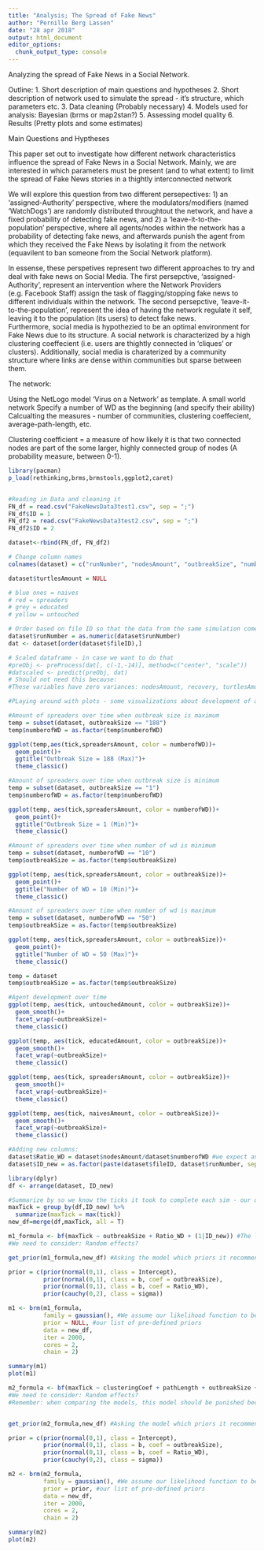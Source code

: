 ```yaml
---
title: "Analysis; The Spread of Fake News"
author: "Pernille Berg Lassen"
date: "28 apr 2018"
output: html_document
editor_options: 
  chunk_output_type: console
---
```


Analyzing the spread of Fake News in a Social Network.

Outline:
  1. Short description of main questions and hypotheses 
  2. Short description of network used to simulate the spread - it's structure, which parameters etc.
  3. Data cleaning (Probably necessary)
  4. Models used for analysis: Bayesian (brms or map2stan?)
  5. Assessing model quality
  6. Results (Pretty plots and some estimates)
  

Main Questions and Hyptheses 

This paper set out to investigate how different network characteristics influence the spread of Fake News in a Social Network. Mainly, we are interested in which parameters must be present (and to what extent) to limit the spread of Fake News stories in a thightly interconnected network

  We will explore this question from two different persepectives: 1) an 'assigned-Authority' perspective, where the modulators/modifiers (named 'WatchDogs') are randomly distributed throughtout the network, and have a fixed probability of detecting fake news, and 2) a 'leave-it-to-the-population' perspective, where all agents/nodes within the network has a probability of detecting fake news, and afterwards punish the agent from which they received the Fake News by isolating it from the network (equavilent to ban someone from the Social Network platform).
  
  In essense, these perspetives represent two different approaches to try and deal with fake news on Social Media. The first persepctive, 'assigned-Authority', represent an intervention where the Network Providers (e.g. Facebook Staff) assign the task of flagging/stopping fake news to different individuals within the network. The second persepctive, 'leave-it-to-the-population', represent the idea of having the network regulate it self, leaving it to the population (its users) to detect fake news.  
  Furthermore, social media is hypothezied to be an optimal environment for Fake News due to its structure. A social network is characterized by a high clustering coeffecient (i.e. users are thightly connected in 'cliques' or clusters). Additionally, social media is charaterized by a community structure where links are dense within communities but sparse between them.
  
  

The network:

Using the NetLogo model 'Virus on a Network' as template. 
A small world network
Specify a number of WD as the beginning (and specify their ability)
Calcualting the measures - number of communities, clustering coeffecient, average-path-length, etc. 
  

  Clustering coefficient = a measure of how likely it is that two connected nodes are part of the some larger, highly connected group of nodes (A probability measure, between 0-1).


```r
library(pacman)
p_load(rethinking,brms,brmstools,ggplot2,caret)


#Reading in Data and cleaning it
FN_df = read.csv("FakeNewsData3test1.csv", sep = ";")
FN_df$ID = 1
FN_df2 = read.csv("FakeNewsData3test2.csv", sep = ";")
FN_df2$ID = 2

dataset<-rbind(FN_df, FN_df2)

# Change column names
colnames(dataset) = c("runNumber", "nodesAmount", "outbreakSize", "numberofWD", "recovery", "tick", "turtlesAmount", "clusteringCoef", "pathLength", "naivesAmount", "spreadersAmount", "educatedAmount", "untouchedAmount", "fileID")

dataset$turtlesAmount = NULL

# blue ones = naives
# red = spreaders
# grey = educated
# yellow = untouched

# Order based on file ID so that the data from the same simulation comes together
dataset$runNumber = as.numeric(dataset$runNumber)
dat <- dataset[order(dataset$fileID),]

# Scaled dataframe - in case we want to do that
#preObj <- preProcess(dat[, c(-1,-14)], method=c("center", "scale"))
#datscaled <- predict(preObj, dat)
# Should not need this because:
#These variables have zero variances: nodesAmount, recovery, turtlesAmount

```

```r
#PLaying around with plots - some visualizations about development of agents over time

#Amount of spreaders over time when outbreak size is maximum
temp = subset(dataset, outbreakSize == "188")
temp$numberofWD = as.factor(temp$numberofWD)

ggplot(temp,aes(tick,spreadersAmount, color = numberofWD))+
  geom_point()+
  ggtitle("Outbreak Size = 188 (Max)")+
  theme_classic()

#Amount of spreaders over time when outbreak size is minimum
temp = subset(dataset, outbreakSize == "1")
temp$numberofWD = as.factor(temp$numberofWD)

ggplot(temp, aes(tick,spreadersAmount, color = numberofWD))+
  geom_point()+
  ggtitle("Outbreak Size = 1 (Min)")+
  theme_classic()

#Amount of spreaders over time when number of wd is minimum
temp = subset(dataset, numberofWD == "10")
temp$outbreakSize = as.factor(temp$outbreakSize)

ggplot(temp, aes(tick,spreadersAmount, color = outbreakSize))+
  geom_point()+
  ggtitle("Number of WD = 10 (Min)")+
  theme_classic()

#Amount of spreaders over time when number of wd is maximum
temp = subset(dataset, numberofWD == "50")
temp$outbreakSize = as.factor(temp$outbreakSize)

ggplot(temp, aes(tick,spreadersAmount, color = outbreakSize))+
  geom_point()+
  ggtitle("Number of WD = 50 (Max)")+
  theme_classic()

temp = dataset
temp$outbreakSize = as.factor(temp$outbreakSize)

#Agent development over time
ggplot(temp, aes(tick, untouchedAmount, color = outbreakSize))+
  geom_smooth()+
  facet_wrap(~outbreakSize)+
  theme_classic()

ggplot(temp, aes(tick, educatedAmount, color = outbreakSize))+
  geom_smooth()+
  facet_wrap(~outbreakSize)+
  theme_classic()

ggplot(temp, aes(tick, spreadersAmount, color = outbreakSize))+
  geom_smooth()+
  facet_wrap(~outbreakSize)+
  theme_classic()

ggplot(temp, aes(tick, naivesAmount, color = outbreakSize))+
  geom_smooth()+
  facet_wrap(~outbreakSize)+
  theme_classic()
```


```r
#Adding new columns:
dataset$Ratio_WD = dataset$nodesAmount/dataset$numberofWD #we expect an interaction between number of nodes and number of WD - using ratio in models instead 
dataset$ID_new = as.factor(paste(dataset$fileID, dataset$runNumber, sep = "_")) #making a new ID column which takes into account which fileID (some runNumbers are the same - can't use that as repeated measure)

library(dplyr)
df <- arrange(dataset, ID_new)

#Summarize by so we know the ticks it took to complete each sim - our outcome
maxTick = group_by(df,ID_new) %>%
  summarize(maxTick = max(tick))
new_df=merge(df,maxTick, all = T)

m1_formula <- bf(maxTick ~ outbreakSize + Ratio_WD + (1|ID_new)) #The last bit is how you add repeated measures
#We need to consider: Random effects?

get_prior(m1_formula,new_df) #Asking the model which priors it recommend

prior = c(prior(normal(0,1), class = Intercept),
          prior(normal(0,1), class = b, coef = outbreakSize),
          prior(normal(0,1), class = b, coef = Ratio_WD),
          prior(cauchy(0,2), class = sigma))

m1 <- brm(m1_formula,
          family = gaussian(), #We assume our likelihood function to be normally distributed
          prior = NULL, #our list of pre-defined priors
          data = new_df,
          iter = 2000,
          cores = 2,
          chain = 2)

summary(m1)
plot(m1)

m2_formula <- bf(maxTick ~ clusteringCoef + pathLength + outbreakSize + Ratio_WD + (1|ID_new)) #The last bit is how you add repeated measures
#We need to consider: Random effects?
#Remember: when comparing the models, this model should be punished because it's adding all them parameters 


get_prior(m2_formula,new_df) #Asking the model which priors it recommend

prior = c(prior(normal(0,1), class = Intercept),
          prior(normal(0,1), class = b, coef = outbreakSize),
          prior(normal(0,1), class = b, coef = Ratio_WD),
          prior(cauchy(0,2), class = sigma))

m2 <- brm(m2_formula,
          family = gaussian(), #We assume our likelihood function to be normally distributed
          prior = prior, #our list of pre-defined priors
          data = new_df,
          iter = 2000,
          cores = 2,
          chain = 2)

summary(m2)
plot(m2)
```

